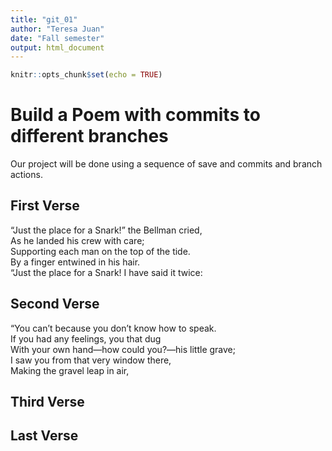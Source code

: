 ```yaml
---
title: "git_01"
author: "Teresa Juan"
date: "Fall semester"
output: html_document
---
```


```r
knitr::opts_chunk$set(echo = TRUE)
```
# Build a Poem with commits to different branches
Our project will be done using a sequence of save and commits and branch actions.
<!-- Do not modify or change any text in "!--" bracketed areas such as this --- these are instructions to
you, if you change any of this the git program will notice it and compromise your git merging strategy !-->

## First Verse 
<!--Put the first five lines of a poem by Lewis Carrol in this section!-->

"Just the place for a Snark!" the Bellman cried,     
   As he landed his crew with care;    
Supporting each man on the top of the tide.     
   By a finger entwined in his hair.      
"Just the place for a Snark! I have said it twice:   

## Second Verse
<!--Put the first five lines of a poem by Robert Frost here!-->

“You can’t because you don’t know how to speak.    
If you had any feelings, you that dug    
With your own hand—how could you?—his little grave;    
I saw you from that very window there,     
Making the gravel leap in air,  

## Third Verse
<!--Put the first two verses of The Walrus and the Carpenter here!-->

## Last Verse
<!--Put a short poem of your choice 8-20 lines,here!-->

